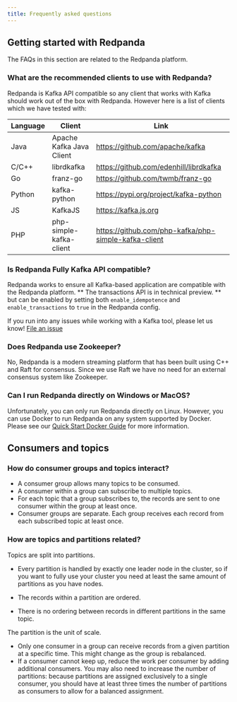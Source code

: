 ```yaml
---
title: Frequently asked questions
---
```


## Getting started with Redpanda
The FAQs in this section are related to the Redpanda platform. 

### What are the recommended clients to use with Redpanda?

Redpanda is Kafka API compatible so any client that works with Kafka
should work out of the box with Redpanda. However here is a list of clients
which we have tested with:

| Language | Client | Link |
| -------- | ------ | ---- |
| Java | Apache Kafka Java Client | https://github.com/apache/kafka |
| C/C++ | librdkafka | https://github.com/edenhill/librdkafka |
| Go | franz-go | https://github.com/twmb/franz-go |
| Python | kafka-python | https://pypi.org/project/kafka-python |
| JS | KafkaJS | https://kafka.js.org |
| PHP | php-simple-kafka-client | https://github.com/php-kafka/php-simple-kafka-client |

### Is Redpanda Fully Kafka API compatible?

Redpanda works to ensure all Kafka-based application are compatible with the Redpanda platform. ** The transactions API is in technical preview. **
but can be enabled by setting both `enable_idempotence` and `enable_transactions` to `true`
in the Redpanda config.

If you run into any issues while working with a Kafka tool, please let us know! [File an issue](https://github.com/redpanda-data/redpanda/issues/new)

### Does Redpanda use Zookeeper?

No, Redpanda is a modern streaming platform that has been built using C++ and
Raft for consensus. Since we use Raft we have no need for an external consensus
system like Zookeeper.

### Can I run Redpanda directly on Windows or MacOS?

Unfortunately, you can only run Redpanda directly on Linux. However, you can
use Docker to run Redpanda on any system supported by Docker. Please see our
[Quick Start Docker Guide](/docs/quickstart/quick-start-docker) for more information.

## Consumers and topics

### How do consumer groups and topics interact? 
 * A consumer group allows many topics to be consumed. 
 * A consumer within a group can subscribe to multiple topics. 
 * For each topic that a group subscribes to, the records are sent to one consumer within the group at least once. 
 * Consumer groups are separate. Each group receives each record from each subscribed topic at least once. 

### How are topics and partitions related? 

Topics are split into partitions. 

* Every partition is handled by exactly one leader node in the cluster, so if you want to fully use your cluster you need at least the same amount of partitions as you have nodes. 

* The records within a partition are ordered. 
* There is no ordering between records in different partitions in the same topic.

The partition is the unit of scale. 

* Only one consumer in a group can receive records from a given partition at a specific time. This might change as the group is rebalanced.
* If a consumer cannot keep up, reduce the work per consumer by adding additional consumers. You may also need to increase the number of partitions: because partitions are assigned exclusively to a single consumer, you should have at least three times the number of partitions as consumers to allow for a balanced assignment.
